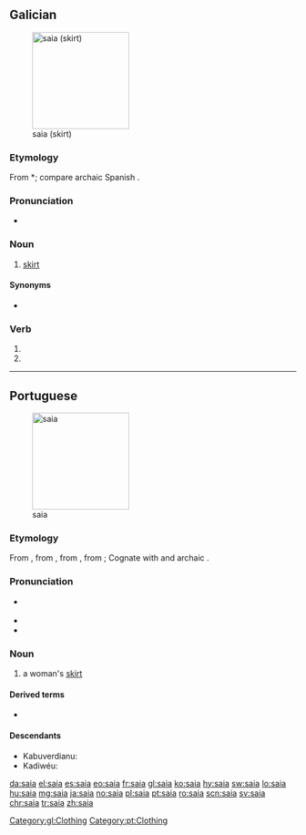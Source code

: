 {{also|saía}}
==Galician==
[[File:Circle skipt.jpg|thumb|170px|saia (skirt)]]

===Etymology===
From {{etyl|VL.|gl}} *{{m|la||sagia}}; compare archaic Spanish {{m|es|saya}}.

===Pronunciation===
* {{audio|gl-saia.ogg|Audio|lang=gl}}

===Noun===
{{gl-noun|f}}

# [[skirt]] {{qualifier|women's clothing}}

====Synonyms====
* {{l|gl|faldra}}

===Verb===
{{gl-verb-form}}

# {{inflection of|saír||lang=gl|1|s|pres|subj}}
# {{inflection of|saír||lang=gl|3|s|pres|subj}}

[[Category:gl:Clothing]]

----

==Portuguese==
[[File:Wrapskirt.jpg|thumb|170px|saia]]

===Etymology===
From {{inh|pt|roa-opt|saya}}, from {{inh|pt|VL.|*săgĭa}}, from {{der|pt|la|sagum}}, from {{der|pt|cel-gau}}; Cognate with {{cog|gl|saia}} and archaic {{cog|es|saya}}.

===Pronunciation===
* {{a|PT}} {{IPA|/ˈsajɐ/|lang=pt}}
* {{hyphenation|sai|a|lang=pt}}
* {{rhymes|aja|lang=pt}}

===Noun===
{{pt-noun|f|pl=saias}}

# a woman's [[skirt]]

====Derived terms====
* {{l|pt|minissaia}}

====Descendants====
* Kabuverdianu: {{l|kea|saia}}
* Kadiwéu: {{l|kbc|jaye}}

[[Category:pt:Clothing]]

[[da:saia]]
[[el:saia]]
[[es:saia]]
[[eo:saia]]
[[fr:saia]]
[[gl:saia]]
[[ko:saia]]
[[hy:saia]]
[[sw:saia]]
[[lo:saia]]
[[hu:saia]]
[[mg:saia]]
[[ja:saia]]
[[no:saia]]
[[pl:saia]]
[[pt:saia]]
[[ro:saia]]
[[scn:saia]]
[[sv:saia]]
[[chr:saia]]
[[tr:saia]]
[[zh:saia]]